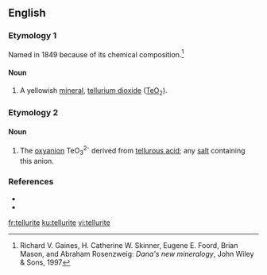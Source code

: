 ==English==

===Etymology 1===
Named in 1849 because of its chemical composition.<ref>Richard V. Gaines, H. Catherine W. Skinner, Eugene E. Foord, Brian Mason, and Abraham Rosenzweig: ''Dana's new mineralogy'', John Wiley & Sons, 1997</ref>

====Noun====
{{wikipedia}}
{{en-noun|-}}

# {{lb|en|mineralogy}} A yellowish [[mineral]], [[tellurium dioxide]] ([[tellurium|Te]][[oxygen|O]]<sub>2</sub>).

===Etymology 2===

====Noun====
{{en-noun}}
# {{lb|en|inorganic chemistry}} The [[oxyanion]] TeO<sub>3</sub><sup>2-</sup> derived from [[tellurous acid]]; any [[salt]] containing this anion.

===References===
* {{R:WebMineral}}
* {{R:mindat}}
<references/>

[[fr:tellurite]]
[[ku:tellurite]]
[[vi:tellurite]]